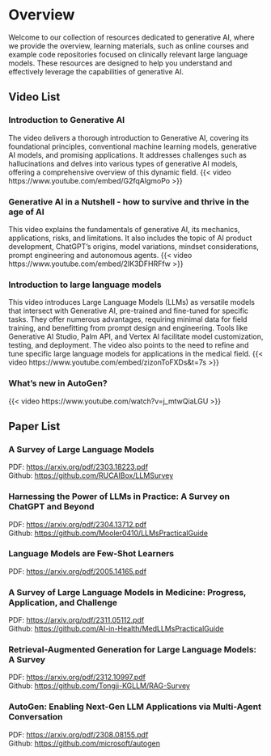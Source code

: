 # Overview {.unnumbered}

Welcome to our collection of resources dedicated to generative AI, where we provide the overview, learning materials, such as online courses and example code repositories focused on clinically relevant large language models. These resources are designed to help you understand and effectively leverage the capabilities of generative AI.

## Video List

### Introduction to Generative AI

The video delivers a thorough introduction to Generative AI, covering its foundational principles, conventional machine learning models, generative AI models, and promising applications. It addresses challenges such as hallucinations and delves into various types of generative AI models, offering a comprehensive overview of this dynamic field. {{< video https://www.youtube.com/embed/G2fqAlgmoPo >}}

### Generative AI in a Nutshell - how to survive and thrive in the age of AI

This video explains the fundamentals of generative AI, its mechanics, applications, risks, and limitations. It also includes the topic of AI product development, ChatGPT's origins, model variations, mindset considerations, prompt engineering and autonomous agents. {{< video https://www.youtube.com/embed/2IK3DFHRFfw >}}

### Introduction to large language models

This video introduces Large Language Models (LLMs) as versatile models that intersect with Generative AI, pre-trained and fine-tuned for specific tasks. They offer numerous advantages, requiring minimal data for field training, and benefitting from prompt design and engineering. Tools like Generative AI Studio, Palm API, and Vertex AI facilitate model customization, testing, and deployment. The video also points to the need to refine and tune specific large language models for applications in the medical field. {{< video https://www.youtube.com/embed/zizonToFXDs&t=7s >}}

### What's new in AutoGen?

{{< video https://www.youtube.com/watch?v=j_mtwQiaLGU >}}

## Paper List

### A Survey of Large Language Models

PDF: <https://arxiv.org/pdf/2303.18223.pdf>\
Github: <https://github.com/RUCAIBox/LLMSurvey>

### Harnessing the Power of LLMs in Practice: A Survey on ChatGPT and Beyond

PDF: <https://arxiv.org/pdf/2304.13712.pdf>\
Github: <https://github.com/Mooler0410/LLMsPracticalGuide>

### Language Models are Few-Shot Learners

PDF: <https://arxiv.org/pdf/2005.14165.pdf>

### A Survey of Large Language Models in Medicine: Progress, Application, and Challenge

PDF: <https://arxiv.org/pdf/2311.05112.pdf>\
Github: <https://github.com/AI-in-Health/MedLLMsPracticalGuide>

### Retrieval-Augmented Generation for Large Language Models: A Survey

PDF: <https://arxiv.org/pdf/2312.10997.pdf>\
Github: <https://github.com/Tongji-KGLLM/RAG-Survey>

### AutoGen: Enabling Next-Gen LLM Applications via Multi-Agent Conversation

PDF: <https://arxiv.org/pdf/2308.08155.pdf>\
Github: <https://github.com/microsoft/autogen>

